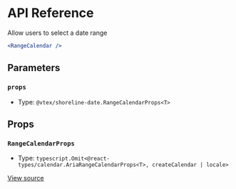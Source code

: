# API Reference

Allow users to select a date range

```jsx
<RangeCalendar />
```

## Parameters

### `props`

- Type: `@vtex/shoreline-date.RangeCalendarProps<T>`

## Props

### `RangeCalendarProps`

- Type: `typescript.Omit<@react-types/calendar.AriaRangeCalendarProps<T>, createCalendar | locale>`

[View source](https://github.com/vtex/shoreline/blob/0a5cb1b9f/packages/date/src/range-calendar/range-calendar.tsx#L22)
